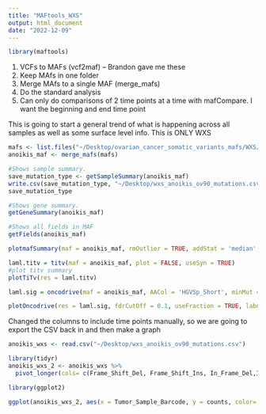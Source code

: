 ```yaml
---
title: "MAFtools_WXS"
output: html_document
date: "2022-12-09"
---
```


```r
library(maftools)
```

1. VCFs to MAFs  (vcf2maf) -- Brandon gave me these 
2. Keep MAfs in one folder 
3. Merge MAfs to a single MAF (merge_mafs)
4. Do the standard analysis 
5. Can only do comparisons of 2 time points at a time with mafCompare. I want the beginning and end time point 

This is going to start a general trend of what is happening across all samples as well as some surface level info.
This is ONLY WXS

```r
mafs <- list.files("~/Desktop/ovarian_cancer_somatic_variants_mafs/WXS/", full.names= TRUE)
anoikis_maf <- merge_mafs(mafs)
```

```r
#Shows sample summary.
save_mutation_type <- getSampleSummary(anoikis_maf)
write.csv(save_mutation_type, "~/Desktop/wxs_anoikis_ov90_mutations.csv")
save_mutation_type
```


```r
#Shows gene summary.
getGeneSummary(anoikis_maf)
```


```r
#Shows all fields in MAF
getFields(anoikis_maf)
```

```r
plotmafSummary(maf = anoikis_maf, rmOutlier = TRUE, addStat = 'median', dashboard = TRUE, titvRaw = FALSE)
```

```r
laml.titv = titv(maf = anoikis_maf, plot = FALSE, useSyn = TRUE)
#plot titv summary
plotTiTv(res = laml.titv)
```

```r
laml.sig = oncodrive(maf = anoikis_maf, AACol = 'HGVSp_Short', minMut = 5, pvalMethod = 'zscore')
```

```r
plotOncodrive(res = laml.sig, fdrCutOff = 0.1, useFraction = TRUE, labelSize = 0.5)
```


Changed the columns to include time points manually, so we are going to export the CSV back in and then make a graph
```r
anoikis_wxs <- read.csv("~/Desktop/wxs_anoikis_ov90_mutations.csv")
```

```r
library(tidyr)
anoikis_wxs_2 <- anoikis_wxs %>%
  pivot_longer(cols= c(Frame_Shift_Del, Frame_Shift_Ins, In_Frame_Del,In_Frame_Ins,Missense_Mutation, Nonsense_Mutation, Nonstop_Mutation, Splice_Site, Translation_Start_Site), names_to = "Mutation", values_to= "counts")
```


```r
library(ggplot2)
```

```r
ggplot(anoikis_wxs_2, aes(x = Tumor_Sample_Barcode, y = counts, color= Mutation)) + geom_point() 
```

